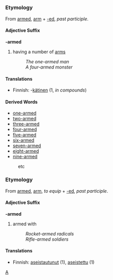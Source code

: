 =={{en}}==
===Etymology===
From [[armed]], [[arm]] + [[-ed]], ''past participle''.
====Adjective Suffix====
'''-armed'''

#having a number of [[arm]]s
#:''The one-armed man''
#:''A four-armed monster''

====Translations====
*Finnish: -[[kätinen]] (1, ''in compounds'')

====Derived Words====
*[[one-armed]]
*[[two-armed]]
*[[three-armed]]
*[[four-armed]]
*[[five-armed]]
*[[six-armed]]
*[[seven-armed]]
*[[eight-armed]]
*[[nine-armed]]
:etc
===Etymology===
From [[armed]], [[arm]], ''to equip'' + [[-ed]], ''past participle''.
====Adjective Suffix====
'''-armed'''

#armed with
#:''Rocket-armed radicals''
#:''Rifle-armed soldiers''

====Translations====
*Finnish: [[aseistautunut]] (1), [[aseistettu]] (1)

[[Category:English suffixes|A]]